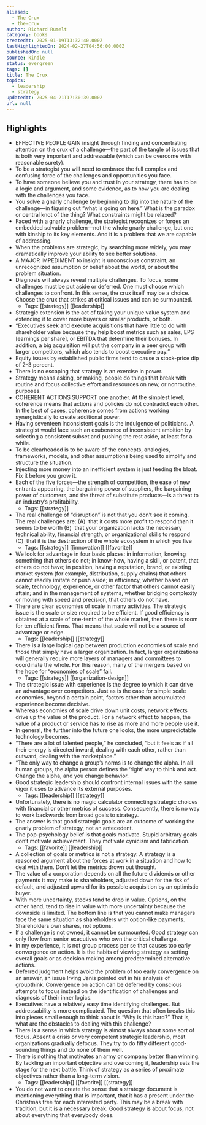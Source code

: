 ```yaml
---
aliases:
  - The Crux
  - the-crux
author: Richard Rumelt
category: books
createdAt: 2025-01-19T13:32:40.000Z
lastHighlightedOn: 2024-02-27T04:56:00.000Z
publishedOn: null
source: kindle
status: evergreen
tags: []
title: The Crux
topics:
  - leadership
  - strategy
updatedAt: 2025-04-21T17:30:39.000Z
url: null
---
```

## Highlights

- EFFECTIVE PEOPLE GAIN insight through finding and concentrating attention on the crux of a challenge—the part of the tangle of issues that is both very important and addressable (which can be overcome with reasonable surety).
- To be a strategist you will need to embrace the full complex and confusing force of the challenges and opportunities you face.
- To have someone believe you and trust in your strategy, there has to be a logic and argument, and some evidence, as to how you are dealing with the challenges you face.
- You solve a gnarly challenge by beginning to dig into the nature of the challenge—in figuring out “what is going on here.” What is the paradox or central knot of the thing? What constraints might be relaxed?
- Faced with a gnarly challenge, the strategist recognizes or forges an embedded solvable problem—not the whole gnarly challenge, but one with kinship to its key elements. And it is a problem that we are capable of addressing.
- When the problems are strategic, by searching more widely, you may dramatically improve your ability to see better solutions.
- A MAJOR IMPEDIMENT to insight is unconscious constraint, an unrecognized assumption or belief about the world, or about the problem situation.
- Diagnosis will always reveal multiple challenges. To focus, some challenges must be put aside or deferred. One must choose which challenges to confront. In this sense, the crux itself may be a choice. Choose the crux that strikes at critical issues and can be surmounted.
  - Tags: [[strategy]] [[leadership]]
- Strategic extension is the act of taking your unique value system and extending it to cover more buyers or similar products, or both.
- “Executives seek and execute acquisitions that have little to do with shareholder value because they help boost metrics such as sales, EPS [earnings per share], or EBITDA that determine their bonuses. In addition, a big acquisition will put the company in a peer group with larger competitors, which also tends to boost executive pay.”
- Equity issues by established public firms tend to cause a stock-price dip of 2–3 percent.
- There is no escaping that strategy is an exercise in power.
- Strategy means asking, or making, people do things that break with routine and focus collective effort and resources on new, or nonroutine, purposes.
- COHERENT ACTIONS SUPPORT one another. At the simplest level, coherence means that actions and policies do not contradict each other. In the best of cases, coherence comes from actions working synergistically to create additional power.
- Having seventeen inconsistent goals is the indulgence of politicians. A strategist would face such an exuberance of inconsistent ambition by selecting a consistent subset and pushing the rest aside, at least for a while.
- To be clearheaded is to be aware of the concepts, analogies, frameworks, models, and other assumptions being used to simplify and structure the situation.
- Injecting more money into an inefficient system is just feeding the bloat. Fix it before you grow it.
- Each of the five forces—the strength of competition, the ease of new entrants appearing, the bargaining power of suppliers, the bargaining power of customers, and the threat of substitute products—is a threat to an industry’s profitability.
  - Tags: [[strategy]]
- The real challenge of “disruption” is not that you don’t see it coming. The real challenges are: (A)  that it costs more profit to respond than it seems to be worth (B)  that your organization lacks the necessary technical ability, financial strength, or organizational skills to respond (C)  that it is the destruction of the whole ecosystem in which you live
  - Tags: [[strategy]] [[innovation]] [[favorite]]
- We look for advantage in four basic places: in information, knowing something that others do not; in know-how, having a skill, or patent, that others do not have; in position, having a reputation, brand, or existing market system (for example, distribution, supply chains) that others cannot readily imitate or push aside; in efficiency, whether based on scale, technology, experience, or other factor that others cannot easily attain; and in the management of systems, whether bridging complexity or moving with speed and precision, that others do not have.
- There are clear economies of scale in many activities. The strategic issue is the scale or size required to be efficient. If good efficiency is obtained at a scale of one-tenth of the whole market, then there is room for ten efficient firms. That means that scale will not be a source of advantage or edge.
  - Tags: [[leadership]] [[strategy]]
- There is a large logical gap between production economies of scale and those that simply have a larger organization. In fact, larger organizations will generally require more layers of managers and committees to coordinate the whole. For this reason, many of the mergers based on the hope for “economies of scale” fail.
  - Tags: [[strategy]] [[organization-design]]
- The strategic issue with experience is the degree to which it can drive an advantage over competitors. Just as is the case for simple scale economies, beyond a certain point, factors other than accumulated experience become decisive.
- Whereas economies of scale drive down unit costs, network effects drive up the value of the product. For a network effect to happen, the value of a product or service has to rise as more and more people use it.
- In general, the further into the future one looks, the more unpredictable technology becomes.
- “There are a lot of talented people,” he concluded, “but it feels as if all their energy is directed inward, dealing with each other, rather than outward, dealing with the marketplace.”
- “The only way to change a group’s norms is to change the alpha. In all human groups, the alpha person defines the ‘right’ way to think and act. Change the alpha, and you change behavior.
- Good strategic leadership should confront internal issues with the same vigor it uses to advance its external purposes.
  - Tags: [[leadership]] [[strategy]]
- Unfortunately, there is no magic calculator connecting strategic choices with financial or other metrics of success. Consequently, there is no way to work backwards from broad goals to strategy.
- The answer is that good strategic goals are an outcome of working the gnarly problem of strategy, not an antecedent.
- The pop-psychology belief is that goals motivate. Stupid arbitrary goals don’t motivate achievement. They motivate cynicism and fabrication.
  - Tags: [[favorite]] [[leadership]]
- A collection of goals or metrics is not a strategy. A strategy is a reasoned argument about the forces at work in a situation and how to deal with them. Don’t let the metrics drown out thought.
- The value of a corporation depends on all the future dividends or other payments it may make to shareholders, adjusted down for the risk of default, and adjusted upward for its possible acquisition by an optimistic buyer.
- With more uncertainty, stocks tend to drop in value. Options, on the other hand, tend to rise in value with more uncertainty because the downside is limited. The bottom line is that you cannot make managers face the same situation as shareholders with option-like payments. Shareholders own shares, not options.
- If a challenge is not owned, it cannot be surmounted. Good strategy can only flow from senior executives who own the critical challenge.
- In my experience, it is not group process per se that causes too early convergence on action. It is the habits of viewing strategy as setting overall goals or as decision making among predetermined alternative actions.
- Deferred judgment helps avoid the problem of too early convergence on an answer, an issue Irving Janis pointed out in his analysis of groupthink. Convergence on action can be deferred by conscious attempts to focus instead on the identification of challenges and diagnosis of their inner logics.
- Executives have a relatively easy time identifying challenges. But addressability is more complicated. The question that often breaks this into pieces small enough to think about is “Why is this hard?” That is, what are the obstacles to dealing with this challenge?
- There is a sense in which strategy is almost always about some sort of focus. Absent a crisis or very competent strategic leadership, most organizations gradually defocus. They try to do fifty different good-sounding things and do none of them well.
- There is nothing that motivates an army or company better than winning. By tackling an important objective and overcoming it, leadership sets the stage for the next battle. Think of strategy as a series of proximate objectives rather than a long-term vision.
  - Tags: [[leadership]] [[favorite]] [[strategy]]
- You do not want to create the sense that a strategy document is mentioning everything that is important, that it has a present under the Christmas tree for each interested party. This may be a break with tradition, but it is a necessary break. Good strategy is about focus, not about everything that everybody does.
